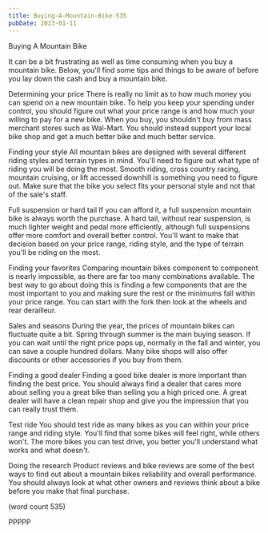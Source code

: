 ```yaml
---
title: Buying-A-Mountain-Bike-535
pubDate: 2023-01-11
---
```


Buying A Mountain Bike

It can be a bit frustrating as well as time consuming
when you buy a mountain bike.  Below, you'll find 
some tips and things to be aware of before you lay
down the cash and buy a mountain bike.

Determining your price
There is really no limit as to how much money you can
spend on a new mountain bike.  To help you keep your 
spending under control, you should figure out what 
your price range is and how much your willing to pay
for a new bike.  When you buy, you shouldn't buy from
mass merchant stores such as Wal-Mart.  You should 
instead support your local bike shop and get a much
better bike and much better service.

Finding your style
All mountain bikes are designed with several different
riding styles and terrain types in mind.  You'll need
to figure out what type of riding you will be doing
the most.  Smooth riding, cross country racing, 
mountain cruising, or lift accessed downhill is 
something you need to figure out.  Make sure that 
the bike you select fits your personal style and not
that of the sale's staff.

Full suspension or hard tail
If you can afford it, a full suspension mountain 
bike is always worth the purchase.  A hard tail, 
without rear suspension, is much lighter weight
and pedal more efficiently, although full suspensions
offer more comfort and overall better control.  You'll
want to make that decision based on your price range, 
riding style, and the type of terrain you'll be 
riding on the most.

Finding your favorites
Comparing mountain bikes component to component is 
nearly impossible, as there are far too many combinations
available.  The best way to go about doing this is 
finding a few components that are the most important 
to you and making sure the rest or the minimums fall 
within your price range.  You can start with the fork
then look at the wheels and rear derailleur.

Sales and seasons
During the year, the prices of mountain bikes can 
fluctuate quite a bit.  Spring through summer is the
main buying season.  If you can wait until the right 
price pops up, normally in the fall and winter, you can
save a couple hundred dollars.  Many bike shops will 
also offer discounts or other accessories if you buy
from them.  

Finding a good dealer
Finding a good bike dealer is more important than finding
the best price.  You should always find a dealer that 
cares more about selling you a great bike than selling you
a high priced one. A great dealer will have a clean repair
shop and give you the impression that you can really 
trust them.

Test ride
You should test ride as many bikes as you can within 
your price range and riding style.  You'll find that
some bikes will feel right, while others won't.  The more
bikes you can test drive, you better you'll understand
what works and what doesn't.

Doing the research
Product reviews and bike reviews are some of the best
ways to find out about a mountain bikes reliability and
overall performance.  You should always look at what 
other owners and reviews think about a bike before you
make that final purchase.

(word count 535)

PPPPP